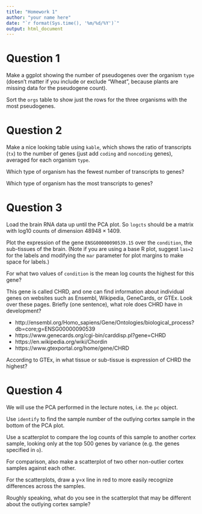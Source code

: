```yaml
---
title: "Homework 1"
author: "your name here"
date: "`r format(Sys.time(), '%m/%d/%Y')`"
output: html_document
---
```


# Question 1

Make a ggplot showing the number of pseudogenes over the organism
`type` (doesn't matter if you include or exclude "Wheat", because 
plants are missing data for the pseudogene count).

Sort the `orgs` table to show just the rows for the three organisms 
with the most pseudogenes.

# Question 2

Make a nice looking table using `kable`, which shows the ratio of
transcripts (`tx`) to the number of genes (just add `coding` and
`noncoding` genes), averaged for each organism `type`.

Which type of organism has the fewest number of transcripts to genes?

Which type of organism has the most transcripts to genes?

# Question 3

Load the brain RNA data up until the PCA plot. So `logcts` should be
a matrix with log10 counts of dimension $48948 \times 1409$.

Plot the expression of the gene `ENSG00000090539.15` over the 
`condition`, the sub-tissues of the brain. (Note if you are using
a base R plot, suggest `las=2` for the labels and modifying the
`mar` parameter for plot margins to make space for labels.)

For what two values of `condition` is the mean log counts the highest for 
this gene?

This gene is called CHRD, and one can find 
information about individual genes on websites such as Ensembl, Wikipedia,
GeneCards, or GTEx. Look over these pages. Briefly (one sentence), 
what role does CHRD have in development?

* http://ensembl.org/Homo_sapiens/Gene/Ontologies/biological_process?db=core;g=ENSG00000090539
* https://www.genecards.org/cgi-bin/carddisp.pl?gene=CHRD
* https://en.wikipedia.org/wiki/Chordin
* https://www.gtexportal.org/home/gene/CHRD

According to GTEx, in what tissue or sub-tissue is expression of CHRD the highest?

# Question 4

We will use the PCA performed in the lecture notes, i.e. the `pc` object.

Use `identify` to find the sample number of the outlying cortex sample 
in the bottom of the PCA plot.

Use a scatterplot to compare the log counts of this sample to another cortex sample,
looking only at the top 500 genes by variance (e.g. the genes specified in `o`).

For comparison, also make a scatterplot of two other non-outlier cortex samples 
against each other.

For the scatterplots, draw a y=x line in red to more easily recognize differences
across the samples.

Roughly speaking, what do you see in the scatterplot that may be different 
about the outlying cortex sample?
